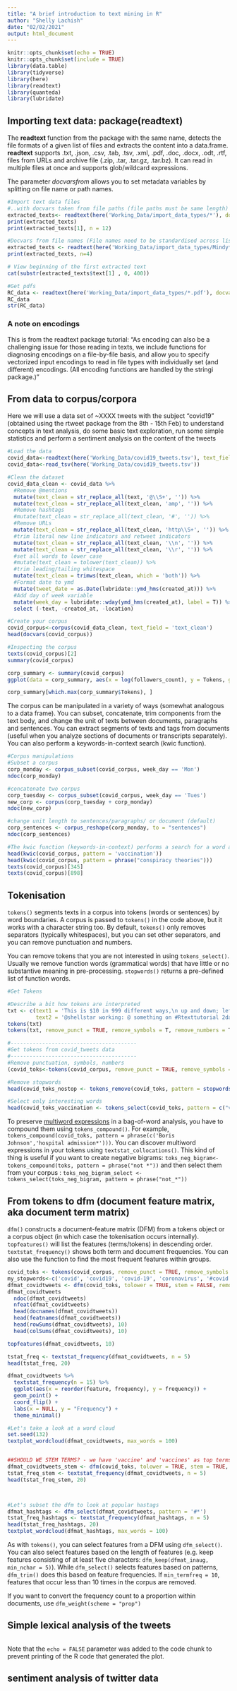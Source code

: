 ```yaml
---
title: "A brief introduction to text mining in R"
author: "Shelly Lachish"
date: "02/02/2021"
output: html_document
---
```


```r
knitr::opts_chunk$set(echo = TRUE)
knitr::opts_chunk$set(include = TRUE)
library(data.table)
library(tidyverse)
library(here)
library(readtext)
library(quanteda)
library(lubridate)
```

## Importing text data: package(readtext)

The **readtext** function from the package with the same name, detects the file formats of a given list of files and extracts the content into a data.frame. **readtext** supports .txt, .json, .csv, .tab, .tsv, .xml, .pdf, .doc, .docx, .odt, .rtf, files from URLs and archive file (.zip, .tar, .tar.gz, .tar.bz). It can read in multiple files at once and supports glob/wildcard expressions.

The parameter *docvarsfrom* allows you to set metadata variables by splitting on file name or path names.

```r
#Import text data files
#..with docvars taken from file paths (file paths must be same length)
extracted_texts<- readtext(here('Working_Data/import_data_types/*'), docvarsfrom = "filepaths", dvsep = "/")
print(extracted_texts)
print(extracted_texts[1], n = 12)

#Docvars from file names (File names need to be standardised across list - same num/type separator)
extracted_texts <- readtext(here('Working_Data/import_data_types/Mindy*'), docvarsfrom = "filenames", dvsep = "_", docvarnames = c("author", "place", "year"))
print(extracted_texts, n=4)

# View beginning of the first extracted text
cat(substr(extracted_texts$text[1] , 0, 400))

#Get pdfs
RC_data <- readtext(here('Working_Data/import_data_types/*.pdf'), docvarsfrom = "filenames", dvsep = "_", docvarnames = c("author", "journal", "year"))
RC_data
str(RC_data)
```

### A note on encodings

This is from the readtext package tutorial: "As encoding can also be a challenging issue for those reading in texts, we include functions for diagnosing encodings on a file-by-file basis, and allow you to specify vectorized input encodings to read in file types with individually set (and different) encodings. (All encoding functions are handled by the stringi package.)"

## From data to corpus/corpora

Here we will use a data set of \~XXXX tweets with the subject "covid19" (obtained using the rtweet package from the 8th - 15th Feb) to understand concepts in text analysis, do some basic text exploration, run some simple statistics and perform a sentiment analysis on the content of the tweets

```r

#Load the data
covid_data<-readtext(here('Working_Data/covid19_tweets.tsv'), text_field = "text")
covid_data<-read_tsv(here('Working_Data/covid19_tweets.tsv'))

#Clean the dataset
covid_data_clean <- covid_data %>% 
  #Remove @mentions
  mutate(text_clean = str_replace_all(text, '@\\S+', '')) %>%
  mutate(text_clean = str_replace_all(text_clean, 'amp', '')) %>%
  #Remove hashtags
  #mutate(text_clean = str_replace_all(text_clean, '#', '')) %>% 
  #Remove URLs
  mutate(text_clean = str_replace_all(text_clean, 'http\\S+', '')) %>%  
  #trim literal new line indicators and retweet indicators
  mutate(text_clean = str_replace_all(text_clean, '\\n', '')) %>%
  mutate(text_clean = str_replace_all(text_clean, '\\r', '')) %>%
  #set all words to lower case
  #mutate(text_clean = tolower(text_clean)) %>% 
  #trim leading/tailing whitespace
  mutate(text_clean = trimws(text_clean, which = 'both')) %>%     
  #Format date to ymd
  mutate(tweet_date = as.Date(lubridate::ymd_hms(created_at))) %>% 
  #Add day of week variable
  mutate(week_day = lubridate::wday(ymd_hms(created_at), label = T)) %>%
  select (-text, -created_at, -location)

#Create your corpus
covid_corpus<-corpus(covid_data_clean, text_field = 'text_clean')
head(docvars(covid_corpus))

#Inspecting the corpus
texts(covid_corpus)[2]
summary(covid_corpus)

corp_summary <- summary(covid_corpus)
ggplot(data = corp_summary, aes(x = log(followers_count), y = Tokens, group = 1)) + geom_line() + geom_point()  + theme_bw()

corp_summary[which.max(corp_summary$Tokens), ]
```

The corpus can be manipulated in a variety of ways (somewhat analogous to a data frame). You can subset, concatenate, trim components from the text body, and change the unit of texts between documents, paragraphs and sentences. You can extract segments of texts and tags from documents (useful when you analyze sections of documents or transcripts separately). You can also perform a keywords-in-context search (kwic function).

```r
#Corpus manipulations
#Subset a corpus
corp_monday <- corpus_subset(covid_corpus, week_day == 'Mon')
ndoc(corp_monday)

#concatenate two corpus
corp_tuesday <- corpus_subset(covid_corpus, week_day == 'Tues')
new_corp <- corpus(corp_tuesday + corp_monday)
ndoc(new_corp)

#change unit length to sentences/paragraphs/ or document (default)
corp_sentences <- corpus_reshape(corp_monday, to = "sentences")
ndoc(corp_sentences)

#The kwic function (keywords-in-context) performs a search for a word and allows us to view the contexts in which it occurs:
head(kwic(covid_corpus, pattern = 'vaccination'))
head(kwic(covid_corpus, pattern = phrase("conspiracy theories")))
texts(covid_corpus)[345]
texts(covid_corpus)[898]

```

## Tokenisation

`tokens()` segments texts in a corpus into tokens (words or sentences) by word boundaries.
A corpus is passed to `tokens()` in the code above, but it works with a character string too.
By default, `tokens()` only removes separators (typically whitespaces), but you can set other separators, and you can remove punctuation and numbers.

You can remove tokens that you are not interested in using `tokens_select()`. Usually we remove function words (grammatical words) that have little or no substantive meaning in pre-processing. `stopwords()` returns a pre-defined list of function words.

```r
#Get Tokens

#Describe a bit how tokens are interpreted
txt <- c(text1 = 'This is $10 in 999 different ways,\n up and down; left and #right!', 
         text2 = '@shellstar working: @ something on #Rtexttutorial 2day\t4ever!')#
tokens(txt)
tokens(txt, remove_punct = TRUE, remove_symbols = T, remove_numbers = T)

#----------------------------------------
#Get tokens from covid_tweets data
#----------------------------------------
#Remove punctuation, symbols, numbers
(covid_toks<-tokens(covid_corpus, remove_punct = TRUE, remove_symbols = T, remove_numbers = T))

#Remove stopwords
head(covid_toks_nostop <- tokens_remove(covid_toks, pattern = stopwords("en")))

#Select only interesting words
head(covid_toks_vaccination <- tokens_select(covid_toks, pattern = c("vaccin*", "immunis*")))
```

To preserve [multiword expressions]{.ul} in a bag-of-word analysis, you have to compound them using `tokens_compound()`. For example, `tokens_compound(covid_toks, pattern = phrase(c('Boris Johnson','hospital admission*')))`. You can discover multiword expressions in your tokens using `textstat_collocations()`. This kind of thing is useful if you want to create negative bigrams: `toks_neg_bigram<-tokens_compound(toks, pattern = phrase("not *"))` and then select them from your corpus : `toks_neg_bigram_select <- tokens_select(toks_neg_bigram, pattern = phrase("not_*"))`

## From tokens to dfm (document feature matrix, aka document term matrix)

`dfm()` constructs a document-feature matrix (DFM) from a tokens object or a corpus object (in which case the tokenisation occurs internally). `topfeatures()` will list the features (terms/tokens) in descending order. `textstat_frequency()` shows both term and document frequencies. You can also use the function to find the most frequent features within groups.

```r
covid_toks <- tokens(covid_corpus, remove_punct = TRUE, remove_symbols = T, remove_numbers = T)
my_stopwords<-c('covid', 'covid19', 'covid-19', 'coronavirus', '#covid', '#covid19', '#covid-19', '#coronavirus', 'u')
dfmat_covidtweets <- dfm(covid_toks, tolower = TRUE, stem = FALSE, remove = c(stopwords(), my_stopwords))
dfmat_covidtweets
  ndoc(dfmat_covidtweets)
  nfeat(dfmat_covidtweets)
  head(docnames(dfmat_covidtweets))
  head(featnames(dfmat_covidtweets))
  head(rowSums(dfmat_covidtweets), 10)
  head(colSums(dfmat_covidtweets), 10)

topfeatures(dfmat_covidtweets, 10)

tstat_freq <- textstat_frequency(dfmat_covidtweets, n = 5)
head(tstat_freq, 20)

dfmat_covidtweets %>% 
  textstat_frequency(n = 15) %>% 
  ggplot(aes(x = reorder(feature, frequency), y = frequency)) +
  geom_point() +
  coord_flip() +
  labs(x = NULL, y = "Frequency") +
  theme_minimal()

#Let's take a look at a word cloud
set.seed(132)
textplot_wordcloud(dfmat_covidtweets, max_words = 100)


##SHOULD WE STEM TERMS? - we have 'vaccine' and 'vaccines' as top terms
dfmat_covidtweets_stem <- dfm(covid_toks, tolower = TRUE, stem = TRUE, remove = c(stopwords(), my_stopwords))
tstat_freq_stem <- textstat_frequency(dfmat_covidtweets, n = 5)
head(tstat_freq_stem, 20)



#Let's subset the dfm to look at popular hastags
dfmat_hashtags <- dfm_select(dfmat_covidtweets, pattern = '#*')
tstat_freq_hashtags <- textstat_frequency(dfmat_hashtags, n = 5)
head(tstat_freq_hashtags, 20)
textplot_wordcloud(dfmat_hashtags, max_words = 100)
```

As with `tokens()`, you can select features from a DFM using `dfm_select()`. You can also select features based on the length of features (e.g. keep features consisting of at least five characters: `dfm_keep(dfmat_inaug, min_nchar = 5)`). While `dfm_select()` selects features based on patterns, `dfm_trim()` does this based on feature frequencies. If `min_termfreq = 10`, features that occur less than 10 times in the corpus are removed.



If you want to convert the frequency count to a proportion within documents, use `dfm_weight(scheme = "prop")`

## Simple lexical analysis of the tweets

```r


```

Note that the `echo = FALSE` parameter was added to the code chunk to prevent printing of the R code that generated the plot.

## sentiment analysis of twitter data
